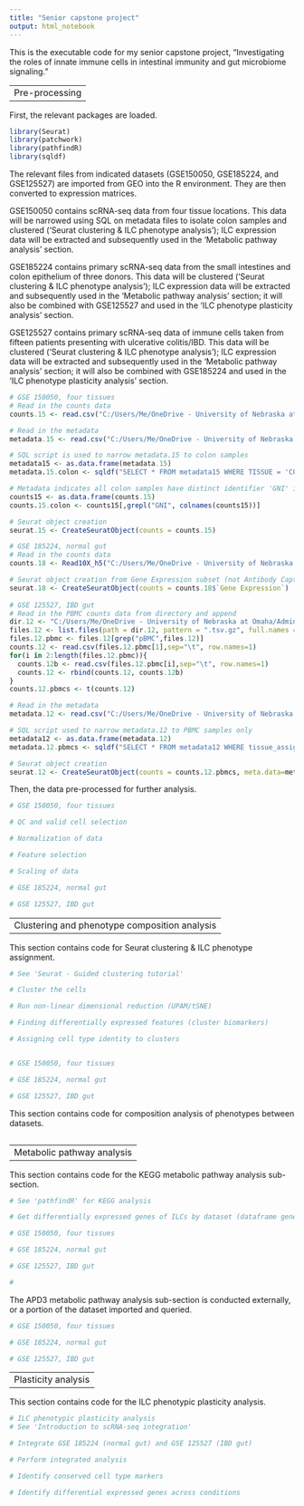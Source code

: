 ---
title: "Senior capstone project"
output: html_notebook
---

This is the executable code for my senior capstone project, "Investigating the roles of innate immune cells in intestinal immunity and gut microbiome signaling." 

---
Pre-processing
---

First, the relevant packages are loaded. 

```{r Loading packages}

library(Seurat)
library(patchwork)
library(pathfindR)
library(sqldf)

```

The relevant files from indicated datasets (GSE150050, GSE185224, and GSE125527) are imported from GEO into the R environment. They are then converted to expression matrices. 

GSE150050 contains scRNA-seq data from four tissue locations. This data will be narrowed using SQL on metadata files to isolate colon samples and clustered ('Seurat clustering & ILC phenotype analysis'); ILC expression data will be extracted and subsequently used in the 'Metabolic pathway analysis' section. 

GSE185224 contains primary scRNA-seq data from the small intestines and colon epithelium of three donors. This data will be clustered ('Seurat clustering & ILC phenotype analysis'); ILC expression data will be extracted and subsequently used in the 'Metabolic pathway analysis' section; it will also be combined with GSE125527 and used in the 'ILC phenotype plasticity analysis' section.

GSE125527 contains primary scRNA-seq data of immune cells taken from fifteen patients presenting with ulcerative colitis/IBD. This data will be clustered ('Seurat clustering & ILC phenotype analysis'); ILC expression data will be extracted and subsequently used in the 'Metabolic pathway analysis' section; it will also be combined with GSE185224 and used in the 'ILC phenotype plasticity analysis' section.

```{r Importing datasets}

# GSE 150050, four tissues
# Read in the counts data
counts.15 <- read.csv("C:/Users/Me/OneDrive - University of Nebraska at Omaha/Administrative/Documents/Senior Project/Data/GSE150050/STAR_raw_counts.csv", row.names=1)

# Read in the metadata
metadata.15 <- read.csv("C:/Users/Me/OneDrive - University of Nebraska at Omaha/Administrative/Documents/Senior Project/Data/GSE150050/GSE150050_metadata.csv", sep = ";", row.names=1)

# SQL script is used to narrow metadata.15 to colon samples
metadata15 <- as.data.frame(metadata.15)
metadata.15.colon <- sqldf("SELECT * FROM metadata15 WHERE TISSUE = 'COLON'")

# Metadata indicates all colon samples have distinct identifier 'GNI' in cell ID
counts15 <- as.data.frame(counts.15)
counts.15.colon <- counts15[,grepl("GNI", colnames(counts15))]

# Seurat object creation
seurat.15 <- CreateSeuratObject(counts = counts.15)

# GSE 185224, normal gut
# Read in the counts data
counts.18 <- Read10X_h5("C:/Users/Me/OneDrive - University of Nebraska at Omaha/Administrative/Documents/Senior Project/Data/GSE185224/GSE185224_Donor1_filtered_feature_bc_matrix.h5", use.names=TRUE)

# Seurat object creation from Gene Expression subset (not Antibody Capture subset)
seurat.18 <- CreateSeuratObject(counts = counts.18$`Gene Expression`)
                                
# GSE 125527, IBD gut
# Read in the PBMC counts data from directory and append
dir.12 <- "C:/Users/Me/OneDrive - University of Nebraska at Omaha/Administrative/Documents/Senior Project/Data/GSE125527/UMI/"
files.12 <- list.files(path = dir.12, pattern = ".tsv.gz", full.names = TRUE)
files.12.pbmc <- files.12[grep("pBMC",files.12)]
counts.12 <- read.csv(files.12.pbmc[1],sep="\t", row.names=1)
for(i in 2:length(files.12.pbmc)){
  counts.12b <- read.csv(files.12.pbmc[i],sep="\t", row.names=1)
  counts.12 <- rbind(counts.12, counts.12b)
}
counts.12.pbmcs <- t(counts.12)

# Read in the metadata
metadata.12 <- read.csv("C:/Users/Me/OneDrive - University of Nebraska at Omaha/Administrative/Documents/Senior Project/Data/GSE125527/GSE125527_cell_metadata.csv", row.names=1)

# SQL script used to narrow metadata.12 to PBMC samples only
metadata12 <- as.data.frame(metadata.12)
metadata.12.pbmcs <- sqldf("SELECT * FROM metadata12 WHERE tissue_assignment= 'PBMC'")

# Seurat object creation
seurat.12 <- CreateSeuratObject(counts = counts.12.pbmcs, meta.data=metadata.12.pbmcs)

```

Then, the data pre-processed for further analysis. 

```{r Converting datasets to Seurat objects}

# GSE 150050, four tissues

# QC and valid cell selection

# Normalization of data

# Feature selection

# Scaling of data

# GSE 185224, normal gut

# GSE 125527, IBD gut

```

---
Clustering and phenotype composition analysis
---

This section contains code for Seurat clustering & ILC phenotype assignment.

```{r Initial clustering and cell type assignment}

# See 'Seurat - Guided clustering tutorial'

# Cluster the cells

# Run non-linear dimensional reduction (UPAM/tSNE)

# Finding differentially expressed features (cluster biomarkers)

# Assigning cell type identity to clusters


# GSE 150050, four tissues

# GSE 185224, normal gut

# GSE 125527, IBD gut

```

This section contains code for composition analysis of phenotypes between datasets.

```{r Comparing phenotype composition}

```

---
Metabolic pathway analysis
---

This section contains code for the KEGG metabolic pathway analysis sub-section. 

```{r Querying against KEGG}

# See 'pathfindR' for KEGG analysis

# Get differentially expressed genes of ILCs by dataset (dataframe gene, LFC, p-value)

# GSE 150050, four tissues

# GSE 185224, normal gut

# GSE 125527, IBD gut

#

```

The APD3 metabolic pathway analysis sub-section is conducted externally, or a portion of the dataset imported and queried.

```{r Querying against APD3}

# GSE 150050, four tissues

# GSE 185224, normal gut

# GSE 125527, IBD gut


```

---
Plasticity analysis
---

This section contains code for the ILC phenotypic plasticity analysis. 

```{r Plasticity analysis}

# ILC phenotypic plasticity analysis
# See 'Introduction to scRNA-seq integration'

# Integrate GSE 185224 (normal gut) and GSE 125527 (IBD gut)

# Perform integrated analysis 

# Identify conserved cell type markers

# Identify differential expressed genes across conditions

```

